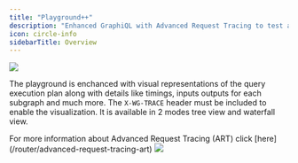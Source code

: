 ```yaml
---
title: "Playground++"
description: "Enhanced GraphiQL with Advanced Request Tracing to test and optimize your queries"
icon: circle-info
sidebarTitle: Overview
---
```


<Frame caption="Enhanced GraphiQL Playground">
  <img src="/images/studio/image-15.png" />
</Frame>

The playground is enchanced with visual representations of the query execution plan along with details like timings, inputs outputs for each subgraph and much more. The `X-WG-TRACE` header must be included to enable the visualization. It is available in 2 modes tree view and waterfall view.

<Info>
For more information about Advanced Request Tracing (ART) click [here](/router/advanced-request-tracing-art)
</Info>

<Frame caption="Waterfall View">
  <img src="/images/studio/image-16.png" />
</Frame>
